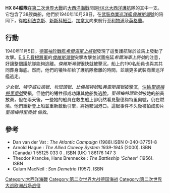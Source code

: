 {{FixBunching|beg}}
{{Infobox Military Conflict
|conflict=HX 84船隊
|partof=[[大西洋海戰_(1939年－1945年)|大西洋海戰]]
|date=1940年11月5日 
|place=[[北大西洋|北大西洋]]
|result=德國獲勝
|combatant1=[[File:War_ensign_of_Germany_(1938-1945).svg|25px]] [[納粹德國|納粹德國]]
|combatant2=[[File:Naval_Ensign_of_the_United_Kingdom.svg|25px]] [[聯合王國|聯合王國]]
|commander1=[[西奧多爾·克蘭克|西奧多爾·克蘭克]]
|commander2=[[愛德華·史蒂芬·佛加第·費根|E.S.F.費根]]
|strength1=1艘袖珍戰艦
|strength2=1艘武裝商業巡洋艦<br />38艘商船
|casualties1=沒有損失
|casualties2=1艘武裝商業巡洋艦沉沒<br />5艘商船沉沒<br />1艘商船受損
}}
{{FixBunching|mid}}
{{Campaignbox Atlantic Campaign}}
{{FixBunching|end}}

'''HX 84船隊'''在[[第二次世界大戰|第二次世界大戰]]的[[大西洋海戰_(1939年－1945年)|大西洋海戰]]間是[[HX護航隊|HX]][[北大西洋|北大西洋]][[護航|護航]]隊的其中一支。它包含了38艘商船，他們於1940年10月28日，在[[武裝商業巡洋艦|武裝商業巡洋艦]][[HMS_Jervis_Bay_(F40)|''傑維斯灣''號]]的陪同下，從[[哈利法克斯港|哈利法克斯]]、[[新斯科細亞|新斯科細亞]]、[[加拿大|加拿大]]向東航行至[[利物浦|利物浦]]及[[英格蘭|英格蘭]]。

== 行動 ==
1940年11月5日，[[納粹德國|德軍]][[德意志級裝甲艦|袖珍戰艦]][[德國袖珍戰艦希爾海軍上將號|''希爾海軍上將號'']]發現了這隻護航隊於{{coord|50|30|N|32|00|W|type:event_region:XZ}}並馬上發動了攻擊。[[愛德華·史蒂芬·佛加第·費根|E.S.F.費根將軍]]的''[[傑維斯灣號|傑維斯灣號]]''突擊攻擊並試圖拖延''希爾海軍上將號''的注意，好讓整個護航隊能夠逃離。''傑維斯灣號''很快就被擊沉，船上的190名船員也與其共同葬身海底。然而，他們的犧牲卻給了護航隊撤離的時間，並讓更多武裝商業巡洋艦逃走。

''少女號''、''特李威拉德號''、''坎班頭號''、''比佛福特號''和''弗雷斯諾號''被擊沉，[[油輪|油輪]]''[[聖德梅特里奧號|聖德梅特里奧號]]''受損，但他們的犧牲卻成功讓其他船隻逃脫。''聖德梅特理歐號''被她的船員放棄，但在兩天後，一些她的船員在救生船上卻仍然看見聖德梅特里奧號，仍在燃燒。他們重新登上船並重新啟動引擎，將她駛回港口。這起事件不久後被拍成影片''聖德梅特里奧號 倫敦''。

== 參考 ==
* Dan van  der Vat : ''The Atlantic Campaign'' (1988).ISBN 0-340-37751-8
* Arnold Hague : ''The Allied Convoy System 1939-1945'' (2000).  ISBN (Canada) 1 55125 033 0 . ISBN (UK) 1 86176 147 3
* Theodor Krancke, Hans Brennecke : ''The Battleship ‘Scheer’'' (1956). ISBN
* Calum MacNeil : ''San Demetrio''  (1957). ISBN

{{DEFAULTSORT:HX-084}}
[[Category:大西洋海戰|Category:大西洋海戰]]
[[Category:第二次世界大战德国海战|Category:第二次世界大战德国海战]]
[[Category:第二次世界大战欧洲战场战役|Category:第二次世界大战欧洲战场战役]]
